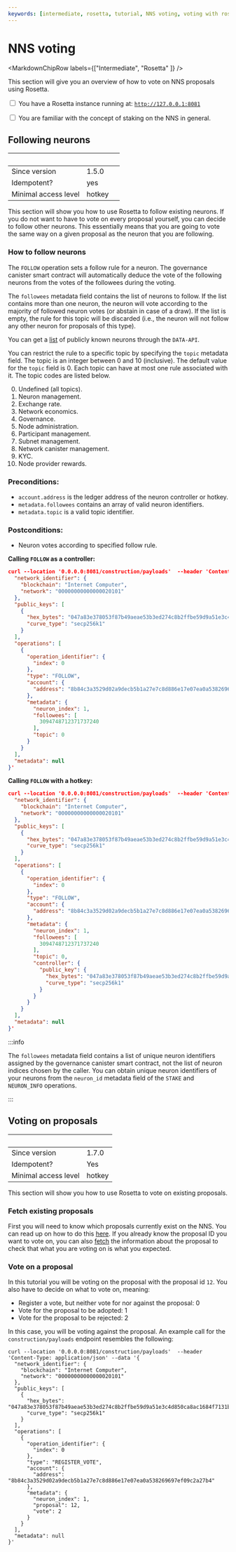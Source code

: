 ```yaml
---
keywords: [intermediate, rosetta, tutorial, NNS voting, voting with rosetta, vote on proposals, rosetta voting, rosetta with proposals, follow neurons, spawn, neuron, staking, voting, proposal, follow]
---
```



# NNS voting

<MarkdownChipRow labels={["Intermediate", "Rosetta" ]} />

This section will give you an overview of how to vote on NNS proposals using Rosetta.

<Tabs>
<TabItem value="prereq" label="Prerequisites" default>

<input type="checkbox"/> You have a Rosetta instance running at: <code>http://127.0.0.1:8081</code>
<div>
</div>
<input type="checkbox"/> You are familiar with the concept of staking on the NNS in general.

</TabItem>
</Tabs>


## Following neurons

|                      |            |
|----------------------|------------|
| Since version        | 1.5.0      |
| Idempotent?          | yes        |
| Minimal access level | hotkey     |

This section will show you how to use Rosetta to follow existing neurons.
If you do not want to have to vote on every proposal yourself, you can decide to follow other neurons. This essentially means that you are going to vote the same way on a given proposal as the neuron that you are following.

### How to follow neurons

The `FOLLOW` operation sets a follow rule for a neuron.
The governance canister smart contract will automatically deduce the vote of the following neurons from the votes of the followees during the voting.

The `followees` metadata field contains the list of neurons to follow.
If the list contains more than one neuron, the neuron will vote according to the majority of followed neuron votes (or abstain in case of a draw).
If the list is empty, the rule for this topic will be discarded (i.e., the neuron will not follow any other neuron for proposals of this type).

You can get a [list](/docs/current/rosetta-defi/rosetta/icp_rosetta/data_api/list_known_neurons) of publicly known neurons through the `DATA-API`.

You can restrict the rule to a specific topic by specifying the `topic` metadata field.
The topic is an integer between 0 and 10 (inclusive).
The default value for the `topic` field is 0.
Each topic can have at most one rule associated with it.
The topic codes are listed below.

0. Undefined (all topics).
1. Neuron management.
2. Exchange rate.
3. Network economics.
4. Governance.
5. Node administration.
6. Participant management.
7. Subnet management.
8. Network canister management.
9. KYC.
10. Node provider rewards.

### Preconditions:

* `account.address` is the ledger address of the neuron controller or hotkey.
* `metadata.followees` contains an array of valid neuron identifiers.
* `metadata.topic` is a valid topic identifier.

### Postconditions:

* Neuron votes according to specified follow rule.

**Calling `FOLLOW` as a controller:**

```json
curl --location '0.0.0.0:8081/construction/payloads'  --header 'Content-Type: application/json' --data '{
  "network_identifier": {
    "blockchain": "Internet Computer",
    "network": "00000000000000020101"
  },
  "public_keys": [
    {
      "hex_bytes": "047a83e378053f87b49aeae53b3ed274c8b2ffbe59d9a51e3c4d850ca8ac1684f7131b778317c0db04de661c7d08321d60c0507868af41fe3150d21b3c6c757367",
      "curve_type": "secp256k1"
    }
  ],
  "operations": [
    {
      "operation_identifier": {
        "index": 0
      },
      "type": "FOLLOW",
      "account": {
        "address": "8b84c3a3529d02a9decb5b1a27e7c8d886e17e07ea0a538269697ef09c2a27b4"
      },
      "metadata": {
        "neuron_index": 1,
        "followees": [
          3094748712371737240
        ],
        "topic": 0
      }
    }
  ],
  "metadata": null
}'
```

**Calling `FOLLOW` with a hotkey:**

```json
curl --location '0.0.0.0:8081/construction/payloads'  --header 'Content-Type: application/json' --data '{
  "network_identifier": {
    "blockchain": "Internet Computer",
    "network": "00000000000000020101"
  },
  "public_keys": [
    {
      "hex_bytes": "047a83e378053f87b49aeae53b3ed274c8b2ffbe59d9a51e3c4d850ca8ac1684f7131b778317c0db04de661c7d08321d60c0507868af41fe3150d21b3c6c757367",
      "curve_type": "secp256k1"
    }
  ],
  "operations": [
    {
      "operation_identifier": {
        "index": 0
      },
      "type": "FOLLOW",
      "account": {
        "address": "8b84c3a3529d02a9decb5b1a27e7c8d886e17e07ea0a538269697ef09c2a27b4"
      },
      "metadata": {
        "neuron_index": 1,
        "followees": [
          3094748712371737240
        ],
        "topic": 0,
        "controller": {
          "public_key": {
            "hex_bytes": "047a83e378053f87b49aeae53b3ed274c8b2ffbe59d9a51e3c4d850ca8ac1684f7131b778317c0db04de661c7d08321d60c0507868af41fe3150d21b3c6c757367",
            "curve_type": "secp256k1"
          }
        }
      }
    }
  ],
  "metadata": null
}'
```

:::info

The `followees` metadata field contains a list of unique neuron identifiers assigned by the governance canister smart contract, not the list of neuron indices chosen by the caller.
You can obtain unique neuron identifiers of your neurons from the `neuron_id` metadata field of the `STAKE` and `NEURON_INFO` operations.

:::


## Voting on proposals

|                      |        |
|----------------------|--------|
| Since version        | 1.7.0  |
| Idempotent?          | Yes    |
| Minimal access level | hotkey |

This section will show you how to use Rosetta to vote on existing proposals.

### Fetch existing proposals

First you will need to know which proposals currently exist on the NNS. You can read up on how to do this [here](/docs/current/rosetta-defi/rosetta/icp_rosetta/data_api/get_pending_proposals).
If you already know the proposal ID you want to vote on, you can also [fetch](/docs/current/rosetta-defi/rosetta/icp_rosetta/data_api/get_proposal_info) the information about the proposal to check that what you are voting on is what you expected.

### Vote on a proposal

In this tutorial you will be voting on the proposal with the proposal id `12`.
You also have to decide on what to vote on, meaning:
- Register a vote, but neither vote for nor against the proposal: 0
- Vote for the proposal to be adopted: 1
- Vote for the proposal to be rejected: 2

In this case, you will be voting against the proposal.
An example call for the `construction/payloads` endpoint resembles the following:

```
curl --location '0.0.0.0:8081/construction/payloads'  --header 'Content-Type: application/json' --data '{
  "network_identifier": {
    "blockchain": "Internet Computer",
    "network": "00000000000000020101"
  },
  "public_keys": [
    {
      "hex_bytes": "047a83e378053f87b49aeae53b3ed274c8b2ffbe59d9a51e3c4d850ca8ac1684f7131b778317c0db04de661c7d08321d60c0507868af41fe3150d21b3c6c757367",
      "curve_type": "secp256k1"
    }
  ],
  "operations": [
    {
      "operation_identifier": {
        "index": 0
      },
      "type": "REGISTER_VOTE",
      "account": {
        "address": "8b84c3a3529d02a9decb5b1a27e7c8d886e17e07ea0a538269697ef09c2a27b4"
      },
      "metadata": {
        "neuron_index": 1,
        "proposal": 12,
        "vote": 2
      }
    }
  ],
  "metadata": null
}'
```